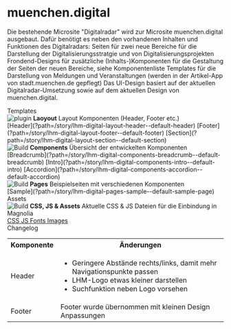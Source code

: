 
<Meta title="LHM Digital/Introduction" />

<style>
  {`
    .subheading {
      --mediumdark: '#999999';
      font-weight: 700;
      font-size: 13px;
      color: #999;
      letter-spacing: 6px;
      line-height: 24px;
      text-transform: uppercase;
      margin-bottom: 12px;
      margin-top: 40px;
    }

    .link-list {
      display: grid;
      grid-template-columns: 1fr;
      grid-template-rows: 1fr;
      row-gap: 10px;
    }

    @media (min-width: 620px) {
      .link-list {
        row-gap: 20px;
        column-gap: 20px;
        grid-template-columns: 1fr 1fr;
      }
    }

    @media all and (-ms-high-contrast:none) {
    .link-list {
        display: -ms-grid;
        -ms-grid-columns: 1fr 1fr;
        -ms-grid-rows: 1fr 1fr;
      }
    }

    .link-item {
      display: block;
      padding: 20px;
      border: 1px solid #00000010;
      border-radius: 5px;
      transition: background 150ms ease-out, border 150ms ease-out, transform 150ms ease-out;
      color: #333333;
      display: flex;
      align-items: flex-start;
      flex-direction: column;
    }

    .link-item:hover {
      border-color: #1EA7FD50;
      transform: translate3d(0, -3px, 0);
      box-shadow: rgba(0, 0, 0, 0.08) 0 3px 10px 0;
    }

    .link-item:active {
      border-color: #1EA7FD;
      transform: translate3d(0, 0, 0);
    }

    .link-item__components,
    .link-item__components p {
      display: flex;
      flex-direction: column;
    }

    .link-item__components p a:hover {
      text-decoration: underline;
    }

    .link-item strong {
      font-weight: 700;
      display: block;
      margin-bottom: 2px;
    }

    .link-item img {
      height: 40px;
      width: 40px;
      margin-right: 15px;
      flex: none;
    }

    .link-item span,
    .link-item p {
      margin: 0;
      font-size: 14px;
      line-height: 20px;
    }

    .tip {
      display: inline-block;
      border-radius: 1em;
      font-size: 11px;
      line-height: 12px;
      font-weight: 700;
      background: #E7FDD8;
      color: #66BF3C;
      padding: 4px 12px;
      margin-right: 10px;
      vertical-align: top;
    }

    .tip-wrapper {
      font-size: 13px;
      line-height: 20px;
      margin-top: 40px;
      margin-bottom: 40px;
    }

    .tip-wrapper code {
      font-size: 12px;
      display: inline-block;
    }
  `}
</style>

# muenchen.digital

Die bestehende Microsite "Digitalradar" wird zur Microsite muenchen.digital ausgebaut.
Dafür benötigt es neben den vorhandenen Inhalten und Funktionen des Digitalradars:
Seiten für zwei neue Bereiche für die Darstellung der Digitalisierungsstratgie und von Digitalisierungsprojekten Frondend-Designs für zusätzliche (Inhalts-)Komponenten für die Gestaltung der Seiten der neuen Bereiche, siehe Komponentenliste
Templates für die Darstellung von Meldungen und Veranstaltungen (werden in der Artikel-App von stadt.muenchen.de gepflegt) Das UI-Design basiert auf der aktuellen Digitalradar-Umsetzung sowie auf dem aktuellen Design von muenchen.digital.

<div className="subheading">Templates</div>

<div className="link-list">
  <div className="link-item">
    <img src={Plugin} alt="plugin" />
    <span>
      <strong>Laoyout</strong>
      Layout Komponenten (Header, Footer etc.)
    </span>
    <div className="link-item__components">
      [Header](?path=/story/lhm-digital-layout-header--default-header)
      [Footer](?path=/story/lhm-digital-layout-footer--default-footer)
      [Section](?path=/story/lhm-digital-layout-section--default-section)
    </div>
  </div>
  <div className="link-item">
    <img src={StackAlt} alt="Build" />
    <span>
      <strong>Components</strong>
      Übersicht der entwickelten Komponenten
    </span>
    <div className="link-item__components">
      [Breadcrumb](?path=/story/lhm-digital-components-breadcrumb--default-breadcrumb)
      [Intro](?path=/story/lhm-digital-components-intro--default-intro)
      [Accordion](?path=/story/lhm-digital-components-accordion--default-accordion)
    </div>
  </div>
  <div className="link-item">
    <img src={Repo} alt="Build" />
    <span>
      <strong>Pages</strong>
      Beispielseiten mit verschiedenen Komponenten
    </span>
    <div className="link-item__components">
      [Sample](?path=/story/lhm-digital-pages-sample--default-sample-page)
    </div>
  </div>
</div>

<div className="subheading">Assets</div>

<div className="link-list">
  <div className="link-item">
    <img src={Colors} alt="Build" />
    <span>
      <strong>CSS, JS & Assets</strong>
      Aktuelle CSS & JS Dateien für die Einbindung in Magnolia
    </span>
    <div className="link-item__components">
      <a href="assets/styles.zip" download>
        <span>CSS</span>
      </a>
      <a href="assets/js.zip" download>
        <span>JS</span>
      </a>
      <a href="assets/fonts.zip" download>
        <span>Fonts</span>
      </a>
      <a href="assets/img.zip" download>
        <span>Images</span>
      </a>
    </div>
  </div>
</div>

<div className="subheading">Changelog</div>

<table>
  <tbody>
    <tr>
      <th>Komponente</th>
      <th>Änderungen</th>
    </tr>
    <tr>
      <td>Header</td>
      <td>
        <ul className="lhm__list">
          <li>
            <span>
              Geringere Abstände rechts/links, damit mehr Navigationspunkte
              passen
            </span>
          </li>
          <li>
            <span>LHM-Logo etwas kleiner darstellen</span>
          </li>
          <li>
            <span>Suchfunktion neben Logo vorsehen</span>
          </li>
        </ul>
      </td>
    </tr>
    <tr>
      <td>Footer</td>
      <td>
        <span>Footer wurde übernommen mit kleinen Design Anpassungen</span>
      </td>
    </tr>
  </tbody>
</table>
